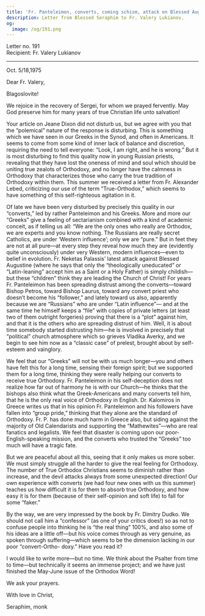 ```yaml
---
title: 'Fr. Panteleimon, converts, coming schism, attack on Blessed Augustine'
description: Letter from Blessed Seraphim to Fr. Valery Lukianov.
og:
  image: /og/191.png
---
```


<div style={{textAlign:'right', fontFamily:'monospace'}}>Letter no. 191</div>
<div style={{textAlign:'left', fontFamily:'monospace'}}>Recipient: Fr. Valery Lukianov</div>

---

Oct. 5/18,1975

Dear Fr. Valery,

Blagoslovite!

We rejoice in the recovery of Sergei, for whom we prayed fervently. May God preserve him for many years of true Christian life unto salvation!

Your article on Jeane Dixon did not disturb us, but we agree with you that the “polemical” nature of the response is disturbing. This is something which we have seen in our Greeks in the Synod, and often in Americans. It seems to come from some kind of inner lack of balance and discretion, requiring the need to tell everyone: “Look, I am right, and he is wrong.” But it is most disturbing to find this quality now in young Russian priests, revealing that they have lost the oneness of mind and soul which should be uniting true zealots of Orthodoxy, and no longer have the calmness in Orthodoxy that characterizes those who carry the true tradition of Orthodoxy within them. This summer we received a letter from Fr. Alexander Lebed, criticizing our use of the term “True-Orthodox,” which seems to have something of this self-righteous agitation in it.

Of late we have been very disturbed by precisely this quality in our “converts,” led by rather Panteleimon and his Greeks. More and more our “Greeks” give a feeling of sectarianism combined with a kind of academic conceit, as if telling us all: “We are the only ones who really are Orthodox, we are experts and you know nothing. The Russians are really secret Catholics, are under ‘Western influence’; only we are “pure.” But in feet they are not at all pure—at every step they reveal how much they are (evidently quite unconsciously) under very Western, modern influences—even to belief in evolution. Fr. Neketas Palassis’ latest attack against Blessed Augustine (where he says that only the “theologically uneducated” or “Latin-leaning” accept him as a Saint or a Holy Father) is simply childish—but these “children” think they are leading the Church of Christ! For years Fr. Panteleimon has been spreading distrust among the converts—toward Bishop Petros, toward Bishop Laurus, toward any convert priest who doesn’t become his “follower,” and lately toward us also, apparently because we are “Russians” who are under “Latin influence”— and at the same time he himself keeps a “file” with copies of private letters (at least two of them outright forgeries) proving that there is a “plot” against him, and that it is the others who are spreading distrust of him. Well, it is about time somebody started distrusting him—he is involved in precisely that “political” church atmosphere which so grieves Vladika Averky, and we begin to see him now as a “classic case” of prelest, brought about by self-esteem and vainglory.

We feel that our “Greeks” will not be with us much longer—you and others have felt this for a long time, sensing their foreign spirit; but we supported them for a long time, thinking they were really helping our converts to receive true Orthodoxy. Fr. Panteleimon in his self-deception does not realize how far out of harmony he is with our Church—he thinks that the bishops also think what the Greek-Americans and many converts tell him, that he is the only real voice of Orthodoxy in English. Dr. Kalomiros in Greece writes us that in his opinion Fr. Panteleimon and his followers have fallen into “group pride,” thinking that they alone are the standard of Orthodoxy. Fr. P. has done much harm in Greece also, but siding against the majority of Old Calendarists and supporting the “Mathewites”—who are real fanatics and legalists. We feel that disaster is coming upon our poor- English-speaking mission, and the converts who trusted the “Greeks” too much will have a tragic fate.

But we are peaceful about all this, seeing that it only makes us more sober. We must simply struggle all the harder to give the real feeling for Orthodoxy. The number of True Orthodox Christians seems to diminish rather than increase, and the devil attacks always from some unexpected direction! Our own experience with converts (we had four new ones with us this summer) teaches us how difficult it is for them to absorb true Orthodoxy, and how easy it is for them (because of their self-opinion and soft life) to fall for some “faker.”

By the way, we are very impressed by the book by Fr. Dimitry Dudko. We should not call him a “confessor” (as one of your critics does!) so as not to confuse people into thinking he is “the real thing” 100%, and also some of his ideas are a little off—but his voice comes through as very genuine, as spoken through suffering—which seems to be the dimension lacking in our poor “convert-Ortho- doxy.” Have you read it?

I would like to write more—but no time. We think about the Psalter from time to time—but technically it seems an immense project; and we have just finished the May-June issue of the Orthodox Word!

We ask your prayers.

With love in Christ,

Seraphim, monk